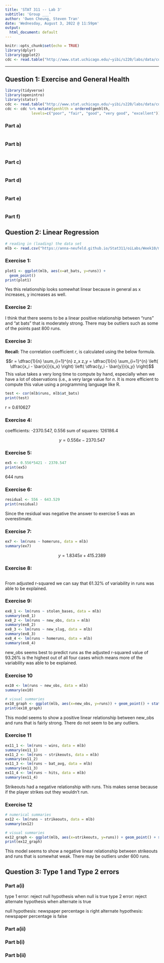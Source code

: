 ```yaml
---
title: 'STAT 311 -- Lab 3'
subtitle: 'Group ___'
author: 'Owen Cheung, Steven Tran'
date: 'Wednesday, August 3, 2022 @ 11:59pm'
output:
  html_document: default
---
```


<!-- This lab is due on Wednesday, August 3 by midnight. No late work is accepted. -->

<!-- Please answer ALL questions (including those that do not involve R) in the locations marked in this template. Remember to periodically **knit** your document to check that the output appears as you want it to; you will be turning in your knit html document. -->

<!-- You will need to upload this document in CANVAS. Please be sure to check that your file was uploaded correctly. It does not hurt to screenshot verification of the upload as CANVAS can be glitchy on occasion. -->

<!-- Please answer the questions in the order in which they are posed. Write in complete sentences, and support your answers where asked. -->

<!-- Throughout this assignment, PLEASE USE COMMENTS TO EXPLAIN WHAT YOUR CODE IS DOING. To make a comment in a code chunk, start the line with `#`. If you do not comment your code, you are much less likely to get partial credit if your response is incorrect. -->

<!-- The code chunk below is our setup chunk. Do not make any changes to this code. -->

```r
knitr::opts_chunk$set(echo = TRUE)
library(dplyr)
library(ggplot2)
cdc <- read.table("http://www.stat.uchicago.edu/~yibi/s220/labs/data/cdc.dat", header=TRUE)
```

* * *

## Question 1: Exercise and General Health 

<!-- This lab exercise refers to a data set from CDC. The goal is to explore the relationship between the categorical variables `genhlth`, a self reported measure of general health, and `smoke100`, an indicator for whether an individual has smoked 100 times in their life. In this assignment, we will explore the relationship between `genhlth` and `exerany`, where `exerany` is an indicator for whether or not an individual has exercised in the past month.  -->

<!-- To start, you need to load our necessary packages, load the data set, and tell R to order the 5 levels of `genhlth`. This is done in the code chunk below. -->

```r
library(tidyverse)
library(openintro)
library(statsr)
cdc <- read.table("http://www.stat.uchicago.edu/~yibi/s220/labs/data/cdc.dat", header=TRUE)
cdc <- cdc %>% mutate(genhlth = ordered(genhlth, 
            levels=c("poor", "fair", "good", "very good", "excellent"))) 
```


### Part a) 

<!-- Use `mosaic::tally()` to create a two-way contingency table between `exerany` and `genhlth`. You may add margins if you like.  -->

```r
```

### Part b) 

<!-- What proportion of the sample has exercised in the past month? What proportion of the sample reports being in excellent health? *You may use a specific function from lab to compute these proportions, or you may extract the appropriate numbers from your table in part (a) and use R as a calculator. In either case, include your code and explain how you arrived at your answer.* -->

```r
```

<!-- Use the space below to explain how you arrived at the above answer. -->



### Part c) 

<!-- Among those who exercised in the past month, what proportion of them report being in excellent health? What about among those who did not exercise in the past month? *There are a number of ways to arrive at these answers in R. The most direct way is to use prop.table(1) to get row percentages, but you may also use data subsetting, or extract the appropriate numbers from the contingency table and use R as a calculator. Any method is fine, but please show your work. * -->

```r
```

<!-- Please use the space below to state your result (in a complete sentence). -->



### Part d) 

<!-- Make a stacked bar chart that represents the two-way table in part (a). Put the ``genhlth`` variable on the x-axis and color the bar stacks using ``exerany``.  -->

```r
```

### Part e) 

<!-- Make a mosaic plot that compares the self-rated general health between those who had exercised in the past month and those who hadn’t. Based on the plots, which group had better self-rated general health? -->

```r
```


### Part f)

<!-- Are the two variables exerany and genhlth independent? Justify your answer using the space below. -->




## Question 2: Linear Regression 

<!-- In this question, you will be repeating *all* the exercises in the Introduction to Linear Regression lab that was covered in the quiz session by the TAs. -->

<!-- To start, we will load the data for the 2011 MLB season. -->

```r
# reading in (loading) the data set
mlb <- read.csv("https://anna-neufeld.github.io/Stat311/oiLabs/Week10/mlb11.csv")
```


### Exercise 1: 

<!-- Use `geom_point()` to make a plot that explores the relationship between runs and at_bats. -->

```r
plot1 <- ggplot(mlb, aes(x=at_bats, y=runs)) + 
  geom_point()
print(plot1)
```

<!-- Does the relationship look linear? Base your answer on the above plot. -->
Yes this relationship looks somewhat linear because in general as x increases, y increases as well. 



### Exercise 2:

<!-- Describe the relationship between the two variables plotted above. Mention the form, direction, and strength of the relationship, as well as any unusual observations. -->

<!-- Please use the space below to state your answer. -->

I think that there seems to be a linear positive relationship between "runs" and "at bats" that is moderately strong. There may be outliers such as some of the points past 800 runs.


### Exercise 3: 

**Recall:** The correlation coefficient $r$, is calculated using the below formula.

$$r = \dfrac{1}{n} \sum_{i=1}^{n} z_x z_y = \dfrac{1}{n} \sum_{i=1}^{n} \left( \dfrac{x_i - \bar{x}}{s_x} \right) \left( \dfrac{y_i - \bar{y}}{s_y} \right)$$
This value takes a very long time to compute by hand, especially when we have a lot of observations (i.e., a very large value for $n$. It is more efficient to compute this value using a programming language like R.

<!-- Use the below code chunk to find the value of the correlation coefficient r. -->

```r
test <- cor(mlb$runs, mlb$at_bats)
print(test)
```

<!-- Restate the value of the correlation coefficient that you found above. -->
r = 0.610627



### Exercise 4:

<!-- Run `plot_ss` several times. Choose the line that does the best job of minimizing the sum of squares. -->

<!-- Recall: the output from the plot_ss function provides you with the slope and intercept of the line as well as the sum of squares. -->

<!-- You will need to run this code in the console because the plot_ss function is interactive. -->

<!-- What slope and intercept corresponded to this "best" line? Write the equation in R using the same formatting as in exercise 3. -->
coefficients: -2370.547, 0.556
sum of squares: 126186.4

$$y = 0.556x - 2370.547$$


### Exercise 5:

<!-- Quiz Question: The Seattle Mariners had 5421 at bats in 2011. Suppose that you had access to the regression line but not the actual data. How many runs would you predict that the Mariners would score in 2011? -->

<!-- You may use R as a calculator when answering this question, but it is not required. -->

```r
ex5 <- 0.556*5421 - 2370.547
print(ex5)
```

<!-- Please state your answer using the space below. -->
644 runs



### Exercise 6:

<!-- Was you answer to Exercise 5 an underestimate or an overestimate? In order to explain your answer, use the regression line to calculate the residual. You must show your work, meaning your code should appear in your knitted document. -->

```r
residual <- 556 - 643.529
print(residual)
```

<!-- Please state your answer using the space below. -->
Since the residual was negative the answer to exercise 5 was an overestimate.



### Exercise 7:

<!-- Using `lm`, fit a new model that uses `homeruns` to predict `runs`. Using the estimates from the R output, write the equation of the regression line.  -->

```r
ex7 <- lm(runs ~ homeruns, data = mlb)
summary(ex7)
```

<!-- Write out the equation for the regression line using the same formatting as in Exercise 3. -->
$$y = 1.8345x + 415.2389$$



### Exercise 8:

<!-- Quiz Question: What proportion of variability in `runs` is explained by variation in `homeruns`? -->

```r
```

<!-- Please state your answer using the space below. -->
From adjusted r-squared we can say that 61.32% of variability in runs was able to be explained.



### Exercise 9:

<!-- Quiz Question: Which of the following variables seems best to predict `runs`?
<!-- (1) `stolen_bases` -->
<!-- (2) `new_obs` -->
<!-- (3) `new_slug` -->
<!-- (4) `homeruns` -->

<!-- You may use R-squared as your criteria. You should use code to support your answer. -->

```r
ex8_1 <- lm(runs ~ stolen_bases, data = mlb)
summary(ex8_1)
ex8_2 <- lm(runs ~ new_obs, data = mlb)
summary(ex8_2)
ex8_3 <- lm(runs ~ new_slug, data = mlb)
summary(ex8_3)
ex8_4 <- lm(runs ~ homeruns, data = mlb)
summary(ex8_4)
```

<!-- Please state your answer using the space below. -->
new_obs seems best to predict runs as the adjusted r-squared value of 93.26% is the highest out of all four cases which means more of the variability was able to be explained.


### Exercise 10

<!-- Show appropriate visual and numerical summaries of the model that you chose in the previous exercise. -->

```r
ex10 <- lm(runs ~ new_obs, data = mlb)
summary(ex10)
```

```r
# visual summaries
ex10_graph <- ggplot(mlb, aes(x=new_obs, y=runs)) + geom_point() + stat_smooth(method="lm", se=FALSE)
print(ex10_graph)
```

<!-- Describe your model based on the above information. -->
This model seems to show a positive linear relationship between new_obs and runs that is fairly strong. There do not seem to be any outliers.



### Exercise 11

<!-- Quiz Question: Which of the following variables had a negative relationship with `runs`? Do you think this answer makes sense? -->

<!-- (1) wins -->
<!-- (2) strikeouts -->
<!-- (3) bat_avg -->
<!-- (4) hits -->

```r
ex11_1 <- lm(runs ~ wins, data = mlb)
summary(ex11_1)
ex11_2 <- lm(runs ~ strikeouts, data = mlb)
summary(ex11_2)
ex11_3 <- lm(runs ~ bat_avg, data = mlb)
summary(ex11_3)
ex11_4 <- lm(runs ~ hits, data = mlb)
summary(ex11_4)
```

<!-- Please state your answer in the space below. -->
Strikeouts had a negative relationship with runs. This makes sense because if the player strikes out they wouldn't run.



### Exercise 12

<!-- Show appropriate visual and numerical summaries of the model that you chosen in the previous exercise. -->

```r
# numerical summaries
ex12 <- lm(runs ~ strikeouts, data = mlb)
summary(ex12)
```

```r
# visual summaries
ex12_graph <- ggplot(mlb, aes(x=strikeouts, y=runs)) + geom_point() + stat_smooth(method="lm", se=FALSE)
print(ex12_graph)
```

<!-- Describe your model based on the above information. -->

This model seems to show a negative linear relationship between strikeouts and runs that is somewhat weak. There may be outliers under 600 runs.



## Question 3: Type 1 and Type 2 errors

<!-- J & T each want to test if the proportion of adults in their neighborhood who have graduated from high school is 0.94, as claimed in the newspaper. -->

<!-- J takes a random sample of 200 adults and uses $alpha=0.05$. T takes a random sample of 500 adults and uses $alpha=0.05$. Suppose the newspaper's percentae is actually right. -->

### Part a(i)

<!-- Is it possible for either J or T to make a type 1 error? If yes, who is more likely to do so? If no, why not? -->
type 1 error: reject null hypothesis when null is true
type 2 error: reject alternate hypothesis when alternate is true

null hypothesis: newspaper percentage is right
alternate hypothesis: newspaper percentage is false




### Part a(ii)

<!-- Is it possible for either J or T to make a type 2 error? If yes, who is more likely to do so? If no, why not? Use the space below to give your response. -->




<!-- Now consider: -->

<!-- J & T each want to test if the proportion of adults in their neighborhood who took chemistry in high school is 0.25, as claimed in the newspaper.  -->

<!-- J takes a random sample of 200 adults and uses $alpha=0.05$. T takes a random sample of 500 adults and uses $alpha=0.05$. Suppose the newspaper's percentae is actually wrong. -->

### Part b(i)

<!-- Is it possible for either J or T to make a type 1 error? If yes, who is more likely to do so? If no, why not? -->



### Part b(ii) 

<!-- Is it possible for either J or T to make a type 2 error? If yes, who is more likely to do so? If no, why not? -->
